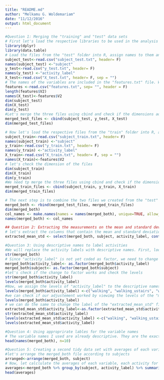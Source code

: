 ```yaml
---
title: "README.md"
author: "Melkamu G. Woldemariam"
date: "11/12/2016"
output: html_document
---
```


```r
#Question 1: Merging the "training" and "test" data sets
# First let's load the respective libraries to be used in the analysis
library(dplyr)
library(data.table)
# Load the files from the "test" folder into R, assign names to them and check their respective dimensions.
subject_test<-read.csv("subject_test.txt", header= F)
names(subject_test) <-"subject"
y_test<-read.csv("y_test.txt", header= F)
names(y_test) <-"activity_label"
X_test<-read.csv("X_test.txt", header= F, sep = "")
# The names of the variables are included in the "features.txt" file. We will read the file and check the dimensions of the files. 
features <-read.csv("features.txt", sep= "", header = F)
length(features$V2)
names(X_test)<-features$V2
dim(subject_test)
dim(X_test)
dim(y_test)
#Let's merge the three files using cbind and check if the dimensions add up
merged_test_files <- cbind(subject_test, y_test, X_test)
dim(merged_test_files)

# Now let's load the respective files from the "train" folder into R, assign names to them and check their dimensions
subject_train<-read.csv("subject_train.txt", header= F)
names(subject_train) <-"subject"
y_train<-read.csv("y_train.txt", header= F)
names(y_train) <-"activity_label"
X_train<-read.csv("X_train.txt", header= F, sep = "")
names(X_train)<-features$V2
# let's check the dimension of the files
dim(subject_train)
dim(X_train)
dim(y_train)
#We need tp merge the three files using cbind and check if the dimensions add up
merged_train_files <- cbind(subject_train, y_train, X_train)
dim(merged_train_files)

# The next step is to combine the two files we created from the "test" and "train" folders using rbind and generate unique column names
merged_both <- rbind(merged_test_files, merged_train_files)
dim(merged_both)
col_names <- make.names(names = names(merged_both), unique=TRUE, allow_ = TRUE)
names(merged_both) <- col_names
```
```r
## Question 2: Extracting the measurements on the mean and standard deviation
# let's extract the columns that contain the mean and standard deviation of each measurement
extracted_mean_std <- select(merged_both, subject, activity_label, contains("mean") , contains("std"))
```
```r
#Question 3: Using descriptive names to label activities
#We will replace the activity labels with descriptive names. First, look at the structure of the data to see if "activity_label" is coded as factor
str(merged_both)
# Since "activity_label" is not yet coded as factor, we need to change its type to "factor"
merged_both$activity_label<- as.factor(merged_both$activity_label)
merged_both$subject<- as.factor(merged_both$subject)
#let's check if the change to factor works and check the levels
str(merged_both$activity_label)
levels(merged_both$activity_label)
#Now, we assign the levels of "activity_label" to the descriptive names
levels(merged_both$activity_label) <-c("walking", "walking_ustairs", "walking_downstairs", "sitting", "standing", "laying")
#we can check if our adjustement worked by viewimg the levels of the "merged_both$activity_label" column
levels(merged_both$activity_label)
# we can do the same to change the label of the "extracted_mean_std" file
extracted_mean_std$activity_label<-as.factor(extracted_mean_std$activity_label)
str(extracted_mean_std$activity_label)
levels(extracted_mean_std$activity_label) <-c("walking", "walking_ustairs", "walking_downstairs", "sitting", "standing", "laying")
levels(extracted_mean_std$activity_label)
```
```r
#Question 4: Using approprirate lables for the variable names
# The variable names I used are already descriptive. They are the exact names I found in the features file and I replaced the V1, V2, etc with these names.
head(names(merged_both), n=10)
```
```r
#Question 5: Creating a second tidy data set with averages of each variable for each activity and subject
#let's arrange the merged_both file according to subjects
arranged<-arrange(merged_both, subject)
# Now, let calclulate the averages of each variable, each activity for each subject. We first need to group the data frame by subject and activity and summarize the grouped data using the mean function
averages<-merged_both %>% group_by(subject, activity_label) %>% summarize_each (funs(mean))
head(averages)
```